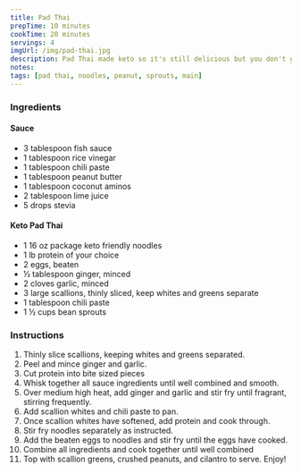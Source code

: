```yaml
---
title: Pad Thai
prepTime: 10 minutes
cookTime: 20 minutes
servings: 4
imgUrl: /img/pad-thai.jpg
description: Pad Thai made keto so it's still delicious but you don't get super fat
notes:
tags: [pad thai, noodles, peanut, sprouts, main]
---
```


### Ingredients

#### Sauce

- 3 tablespoon fish sauce
- 1 tablespoon rice vinegar
- 1 tablespoon chili paste
- 1 tablespoon peanut butter
- 1 tablespoon coconut aminos
- 2 tablespoon lime juice
- 5 drops stevia

#### Keto Pad Thai

- 1 16 oz package keto friendly noodles
- 1 lb protein of your choice
- 2 eggs, beaten
- ½ tablespoon ginger, minced
- 2 cloves garlic, minced
- 3 large scallions, thinly sliced, keep whites and greens separate
- 1 tablespoon chili paste
- 1 ½ cups bean sprouts

### Instructions

1. Thinly slice scallions, keeping whites and greens separated.
1. Peel and mince ginger and garlic.
1. Cut protein into bite sized pieces
1. Whisk together all sauce ingredients until well combined and smooth.
1. Over medium high heat, add ginger and garlic and stir fry until fragrant, stirring frequently.
1. Add scallion whites and chili paste to pan.
1. Once scallion whites have softened, add protein and cook through.
1. Stir fry noodles separately as instructed.
1. Add the beaten eggs to noodles and stir fry until the eggs have cooked.
1. Combine all ingredients and cook together until well combined
1. Top with scallion greens, crushed peanuts, and cilantro to serve. Enjoy!
